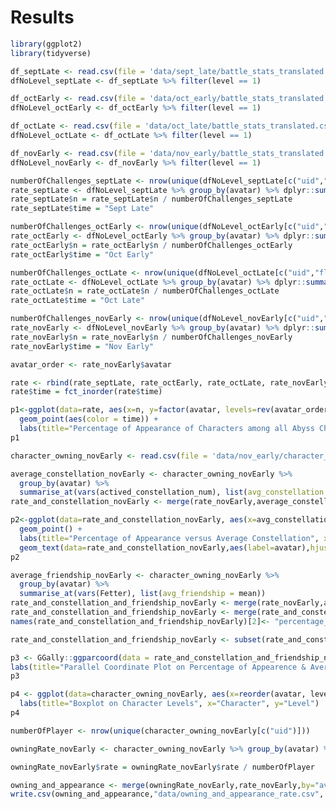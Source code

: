 # Results
```r
library(ggplot2)
library(tidyverse)
```
```r
df_septLate <- read.csv(file = 'data/sept_late/battle_stats_translated.csv')
dfNoLevel_septLate <- df_septLate %>% filter(level == 1)

df_octEarly <- read.csv(file = 'data/oct_early/battle_stats_translated.csv')
dfNoLevel_octEarly <- df_octEarly %>% filter(level == 1)

df_octLate <- read.csv(file = 'data/oct_late/battle_stats_translated.csv')
dfNoLevel_octLate <- df_octLate %>% filter(level == 1)

df_novEarly <- read.csv(file = 'data/nov_early/battle_stats_translated.csv')
dfNoLevel_novEarly <- df_novEarly %>% filter(level == 1)
```

```r
numberOfChallenges_septLate <- nrow(unique(dfNoLevel_septLate[c("uid","floor")]))
rate_septLate <- dfNoLevel_septLate %>% group_by(avatar) %>% dplyr::summarize(n =n()) %>% arrange(desc(n))
rate_septLate$n = rate_septLate$n / numberOfChallenges_septLate
rate_septLate$time = "Sept Late"

numberOfChallenges_octEarly <- nrow(unique(dfNoLevel_octEarly[c("uid","floor")]))
rate_octEarly <- dfNoLevel_octEarly %>% group_by(avatar) %>% dplyr::summarize(n =n()) %>% arrange(desc(n))
rate_octEarly$n = rate_octEarly$n / numberOfChallenges_octEarly
rate_octEarly$time = "Oct Early"

numberOfChallenges_octLate <- nrow(unique(dfNoLevel_octLate[c("uid","floor")]))
rate_octLate <- dfNoLevel_octLate %>% group_by(avatar) %>% dplyr::summarize(n =n()) %>% arrange(desc(n))
rate_octLate$n = rate_octLate$n / numberOfChallenges_octLate
rate_octLate$time = "Oct Late"

numberOfChallenges_novEarly <- nrow(unique(dfNoLevel_novEarly[c("uid","floor")]))
rate_novEarly <- dfNoLevel_novEarly %>% group_by(avatar) %>% dplyr::summarize(n =n()) %>% arrange(desc(n))
rate_novEarly$n = rate_novEarly$n / numberOfChallenges_novEarly
rate_novEarly$time = "Nov Early"

avatar_order <- rate_novEarly$avatar

rate <- rbind(rate_septLate, rate_octEarly, rate_octLate, rate_novEarly)
rate$time = fct_inorder(rate$time)

p1<-ggplot(data=rate, aes(x=n, y=factor(avatar, levels=rev(avatar_order)))) +
  geom_point(aes(color = time)) +
  labs(title="Percentage of Appearance of Characters among all Abyss Challenges", x="Percentage", y="Character")
p1
```

```r
character_owning_novEarly <- read.csv(file = 'data/nov_early/character_owning_translated.csv')
```
```r
average_constellation_novEarly <- character_owning_novEarly %>%
  group_by(avatar) %>%
  summarise_at(vars(actived_constellation_num), list(avg_constellation = mean))
rate_and_constellation_novEarly <- merge(rate_novEarly,average_constellation_novEarly)

p2<-ggplot(data=rate_and_constellation_novEarly, aes(x=avg_constellation, y=n)) +
  geom_point() +
  labs(title="Percentage of Appearance versus Average Constellation", x="Average Constellation", y="Percentage of Appearance") +
  geom_text(data=rate_and_constellation_novEarly,aes(label=avatar),hjust=0,vjust=1 ,check_overlap = TRUE)
p2
```

```r
average_friendship_novEarly <- character_owning_novEarly %>%
  group_by(avatar) %>%
  summarise_at(vars(Fetter), list(avg_friendship = mean))
rate_and_constellation_and_friendship_novEarly <- merge(rate_novEarly,average_constellation_novEarly)
rate_and_constellation_and_friendship_novEarly <- merge(rate_and_constellation_and_friendship_novEarly,average_friendship_novEarly)
names(rate_and_constellation_and_friendship_novEarly)[2]<- "percentage_of_appearance"

rate_and_constellation_and_friendship_novEarly <- subset(rate_and_constellation_and_friendship_novEarly, select = -c(time) )

p3 <- GGally::ggparcoord(data = rate_and_constellation_and_friendship_novEarly, columns=c(2:4), scale="uniminmax")  +
labs(title="Parallel Coordinate Plot on Percentage of Appearence & Average Constellation & Friendship", x="Character Indicators", y="Uniformized Statistics")
p3
```

```r
p4 <- ggplot(data=character_owning_novEarly, aes(x=reorder(avatar, level, FUN = median), y=level)) + geom_boxplot() + coord_flip() +
  labs(title="Boxplot on Character Levels", x="Character", y="Level")
p4
```

```r
numberOfPlayer <- nrow(unique(character_owning_novEarly[c("uid")]))

owningRate_novEarly <- character_owning_novEarly %>% group_by(avatar) %>% dplyr::summarize(rate =n()) %>% arrange(desc(rate))

owningRate_novEarly$rate = owningRate_novEarly$rate / numberOfPlayer

owning_and_appearance <- merge(owningRate_novEarly,rate_novEarly,by="avatar")
write.csv(owning_and_appearance,"data/owning_and_appearance_rate.csv", row.names = FALSE)
```